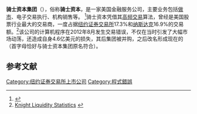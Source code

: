 {{Infobox company
| name   = 骑士资本集团<br/><small>Knight Capital Group</small>
| logo   = 
| type   = 子公司
| traded_as      = {{NYSE|KCG}}（2013年7月1日前）
| fate           = 于2013年被Getco LLC并购
| key_people     = Thomas Joyce（董事长兼首席执行官）
| industry       = [[金融服务|金融服务]]
| products       = 做市商和相关交易
| revenue        = $14.04亿美元（2011）
| net_income     = $1.15亿美元（2011）
| num_employees  = 1,418（2012）
| foundation     = 1995
| location       =  美国[[新泽西州|新泽西州]][[泽西市|泽西市]]
| homepage       = [https://web.archive.org/web/20100114205913/http://www.knight.com/ www.knight.com]
}}
'''骑士资本集团'''（{{lang-en|Knight Capital Group}}），俗称'''骑士资本'''，是一家美国金融服务公司，主要业务包括[[做市商|做市]]、电子交易执行、机构销售等。 <ref>{{cite web|url=https://www.sec.gov/Archives/edgar/data/1060749/000119312511052082/d10k.htm|title=Form 10-K|website=www.sec.gov}}</ref>骑士资本凭借其[[高频交易|高频交易]]算法，曾经是美国股票行业最大的交易商，一度占据[[纽约证券交易所|纽约证券交易所]]17.3%和[[纳斯达克|纳斯达克]]16.9%的交易额。<ref>[http://www.knight.com/ourfirm/volumeStats.asp Knight Liquidity Statistics] {{webarchive|url=https://web.archive.org/web/20120609063400/http://www.knight.com/ourfirm/volumestats.asp |date=2012-06-09 }}</ref>该公司的计算机程序在2012年8月发生交易错误，不仅在当时引发了大幅市场动荡，还造成自身4.6亿美元的损失，其后集团被{{Link-en|Getco LLC|Global Electronic Trading Company}}并购，之后改名形成现在的{{Link-en|KCG控股|KCG Holdings}}（首字母恰好与骑士资本集团原名符合）。

== 参考文献 ==
{{Reflist}}

[[Category:纽约证券交易所上市公司|Category:纽约证券交易所上市公司]]
[[Category:程式錯誤|Category:程式錯誤]]